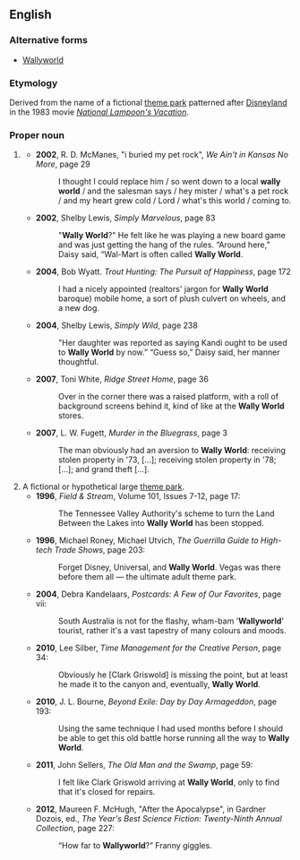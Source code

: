 ==English==

===Alternative forms===
*[[Wallyworld]]

===Etymology===
Derived from the name of a fictional [[theme park]] patterned after [[Disneyland]] in the 1983 movie ''[[w:National Lampoon's Vacation|National Lampoon's Vacation]]''.

===Proper noun===
{{en-proper noun|head=[[Wally]] [[world|World]]}}

# {{context|slang|pejorative|lang=en}} {{w|Wal-Mart}}
#*'''2002''', R. D. McManes, "i buried my pet rock", ''We Ain't in Kansas No More'', page 29
#*:I thought I could replace him / so went down to a local '''wally world''' / and the salesman says / hey mister / what's a pet rock / and my heart grew cold / Lord / what's this world / coming to.
#*'''2002''', Shelby Lewis, ''Simply Marvelous'', page 83
#*:"'''Wally World'''?" He felt like he was playing a new board game and was just getting the hang of the rules. “Around here,” Daisy said, “Wal-Mart is often called '''Wally World'''.
#*'''2004''', Bob Wyatt. ''Trout Hunting: The Pursuit of Happiness'', page 172
#*:I had a nicely appointed (realtors' jargon for '''Wally World''' baroque) mobile home, a sort of plush culvert on wheels, and a new dog. 
#*'''2004''', Shelby Lewis, ''Simply Wild'', page 238
#*:"Her daughter was reported as saying Kandi ought to be used to '''Wally World''' by now.” “Guess so,” Daisy said, her manner thoughtful. 
#*'''2007''', Toni White, ''Ridge Street Home'', page 36
#*:Over in the corner there was a raised platform, with a roll of background screens behind it, kind of like at the '''Wally World''' stores.
#*'''2007''', L. W. Fugett, ''Murder in the Bluegrass'', page 3
#*:The man obviously had an aversion to '''Wally World''': receiving stolen property in '73, […]; receiving stolen property in '78; […]; and grand theft […].
# A fictional or hypothetical large [[theme park]].
#*'''1996''', ''Field & Stream'', Volume 101, Issues 7-12, page 17:
#*: The Tennessee Valley Authority's scheme to turn the Land Between the Lakes into '''Wally World''' has been stopped.
#*'''1996''', Michael Roney, Michael Utvich, ''The Guerrilla Guide to High-tech Trade Shows'', page 203:
#*: Forget Disney, Universal, and '''Wally World'''. Vegas was there before them all — the ultimate adult theme park.
#*'''2004''', Debra Kandelaars, ''Postcards: A Few of Our Favorites'', page vii:
#*: South Australia is not for the flashy, wham-bam <nowiki>'</nowiki>'''Wallyworld'''<nowiki>'</nowiki> tourist, rather it's a vast tapestry of many colours and moods.
#*'''2010''', Lee Silber, ''Time Management for the Creative Person'', page 34:
#*: Obviously he [Clark Griswold] is missing the point, but at least he made it to the canyon and, eventually, '''Wally World'''.
#*'''2010''', J. L. Bourne, ''Beyond Exile: Day by Day Armageddon'', page 193:
#*: Using the same technique I had used months before I should be able to get this old battle horse running all the way to '''Wally World'''.
#*'''2011''', John Sellers, ''The Old Man and the Swamp'', page 59:
#*: I felt like Clark Griswold arriving at '''Wally World''', only to find that it's closed for repairs.
#*'''2012''', Maureen F. McHugh, "After the Apocalypse", in Gardner Dozois, ed., ''The Year's Best Science Fiction: Twenty-Ninth Annual Collection'', page 227:
#*:“How far to '''Wallyworld'''?” Franny giggles.